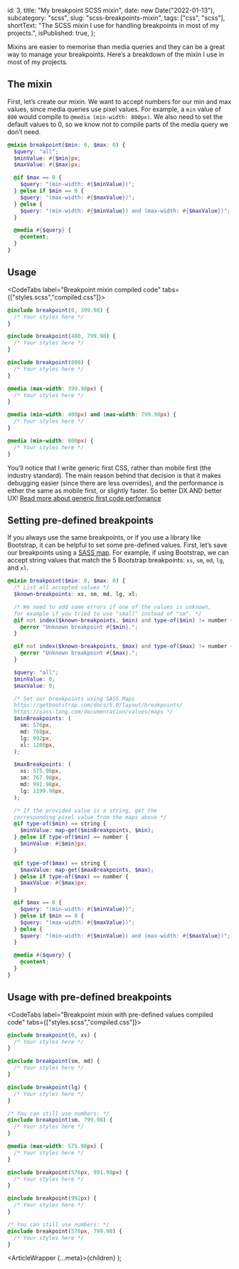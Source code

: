 
  id: 3,
  title: "My breakpoint SCSS mixin",
  date: new Date("2022-01-13"),
  subcategory: "scss",
  slug: "scss-breakpoints-mixin",
  tags: ["css", "scss"],
  shortText:
    "The SCSS mixin I use for handling breakpoints in most of my projects.",
  isPublished: true,
};

Mixins are easier to memorise than media queries and they can be a great way to manage your breakpoints. Here’s a breakdown of the mixin I use in most of my projects.

## The mixin

First, let’s create our mixin. We want to accept numbers for our min and max values, since media queries use pixel values. For example, a `min` value of `800` would compile to `@media (min-width: 800px)`. We also need to set the default values to 0, so we know not to compile parts of the media query we don’t need.

```scss filename="mixins.scss"
@mixin breakpoint($min: 0, $max: 0) {
  $query: "all";
  $minValue: #{$min}px;
  $maxValue: #{$max}px;

  @if $max == 0 {
    $query: "(min-width: #{$minValue})";
  } @else if $min == 0 {
    $query: "(max-width: #{$maxValue})";
  } @else {
    $query: "(min-width: #{$minValue}) and (max-width: #{$maxValue})";
  }

  @media #{$query} {
    @content;
  }
}
```

## Usage

<CodeTabs label="Breakpoint mixin compiled code" tabs={["styles.scss","compiled.css"]}>

<CodeTab label="styles.scss">

```scss
@include breakpoint(0, 399.98) {
  /* Your styles here */
}

@include breakpoint(400, 799.98) {
  /* Your styles here */
}

@include breakpoint(800) {
  /* Your styles here */
}
```

</CodeTab>

<CodeTab label="compiled.scss">

```css
@media (max-width: 399.98px) {
  /* Your styles here */
}

@media (min-width: 400px) and (max-width: 799.98px) {
  /* Your styles here */
}

@media (min-width: 800px) {
  /* Your styles here */
}
```

</CodeTab>

</CodeTabs>

You’ll notice that I write generic first CSS, rather than mobile first (the industry standard). The main reason behind that decision is that it makes debugging easier (since there are less overrides), and the performance is either the same as mobile first, or slightly faster. So better DX AND better UX! [Read more about generic first code perfomance](https://www.smashingmagazine.com/2018/12/generic-css-mobile-first/#performance-implications)

## Setting pre-defined breakpoints

If you always use the same breakpoints, or if you use a library like Bootstrap, it can be helpful to set some pre-defined values. First, let’s save our breakpoints using a [SASS map](https://sass-lang.com/documentation/values/maps). For example, if using Bootstrap, we can accept string values that match the 5 Bootstrap breakpoints: `xs`, `sm`, `md`, `lg`, and `xl`.

```scss filename="mixins.scss"
@mixin breakpoint($min: 0, $max: 0) {
  /* List all accepted values */
  $known-breakpoints: xs, sm, md, lg, xl;

  /* We need to add some errors if one of the values is unknown, 
  for example if you tried to use "small" instead of "sm". */
  @if not index($known-breakpoints, $min) and type-of($min) != number {
    @error "Unknown breakpoint #{$min}.";
  }

  @if not index($known-breakpoints, $max) and type-of($max) != number {
    @error "Unknown breakpoint #{$max}.";
  }

  $query: "all";
  $minValue: 0;
  $maxValue: 0;

  /* Set our breakpoints using SASS Maps
  https://getbootstrap.com/docs/5.0/layout/breakpoints/
  https://sass-lang.com/documentation/values/maps */
  $minBreakpoints: (
    sm: 576px,
    md: 768px,
    lg: 992px,
    xl: 1200px,
  );

  $maxBreakpoints: (
    xs: 575.98px,
    sm: 767.98px,
    md: 991.98px,
    lg: 1199.98px,
  );

  /* If the provided value is a string, get the
  corresponding pixel value from the maps above */
  @if type-of($min) == string {
    $minValue: map-get($minBreakpoints, $min);
  } @else if type-of($min) == number {
    $minValue: #{$min}px;
  }

  @if type-of($max) == string {
    $maxValue: map-get($maxBreakpoints, $max);
  } @else if type-of($max) == number {
    $maxValue: #{$max}px;
  }

  @if $max == 0 {
    $query: "(min-width: #{$minValue})";
  } @else if $min == 0 {
    $query: "(max-width: #{$maxValue})";
  } @else {
    $query: "(min-width: #{$minValue}) and (max-width: #{$maxValue})";
  }

  @media #{$query} {
    @content;
  }
}
```

## Usage with pre-defined breakpoints

<CodeTabs label="Breakpoint mixin with pre-defined values compiled code" tabs={["styles.scss","compiled.css"]}>

<CodeTab label="styles.scss">

```scss
@include breakpoint(0, xs) {
  /* Your styles here */
}

@include breakpoint(sm, md) {
  /* Your styles here */
}

@include breakpoint(lg) {
  /* Your styles here */
}

/* You can still use numbers: */
@include breakpoint(sm, 799.98) {
  /* Your styles here */
}
```

</CodeTab>

<CodeTab label="compiled.scss">

```css
@media (max-width: 575.98px) {
  /* Your styles here */
}

@include breakpoint(576px, 991.98px) {
  /* Your styles here */
}

@include breakpoint(992px) {
  /* Your styles here */
}

/* You can still use numbers: */
@include breakpoint(576px, 799.98) {
  /* Your styles here */
}
```

</CodeTab>

</CodeTabs>

  <ArticleWrapper {...meta}>{children}</ArticleWrapper>
);
